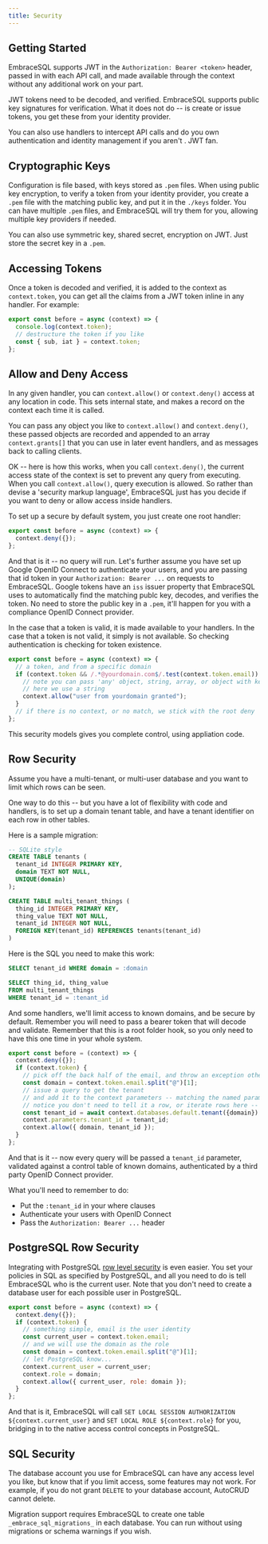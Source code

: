```yaml
---
title: Security
---
```


## Getting Started

EmbraceSQL supports JWT in the `Authorization: Bearer <token>` header, passed in with each API call, and made available through the context without any additional work on your part.

JWT tokens need to be decoded, and verified. EmbraceSQL supports public key signatures for verification. What it does not do -- is create or issue tokens, you get these from your identity provider.

You can also use handlers to intercept API calls and do you own authentication and identity management if you aren't . JWT fan.

## Cryptographic Keys

Configuration is file based, with keys stored as `.pem` files. When using public key encryption, to verify a token from your identity provider, you create a `.pem` file with the matching public key, and put it in the `./keys` folder. You can have multiple `.pem` files, and EmbraceSQL will try them for you, allowing multiple key providers if needed.

You can also use symmetric key, shared secret, encryption on JWT. Just store the secret key in a `.pem`.

## Accessing Tokens

Once a token is decoded and verified, it is added to the context as `context.token`, you can get all the claims from a JWT token inline in any handler. For example:

```javascript title="./default/things/all.sql.before.js"
export const before = async (context) => {
  console.log(context.token);
  // destructure the token if you like
  const { sub, iat } = context.token;
};
```

## Allow and Deny Access

In any given handler, you can `context.allow()` or `context.deny()` access at any location in code. This sets internal state, and makes a record on the context each time it is called.

You can pass any object you like to `context.allow()` and `context.deny()`, these passed objects are recorded and appended to an array `context.grants[]` that you can use in later event handlers, and as messages back to calling clients.

OK -- here is how this works, when you call `context.deny()`, the current access state of the context is set to prevent any query from executing.
When you call `context.allow()`, query execution is allowed. So rather than devise a 'security markup language', EmbraceSQL just has you decide if you want to deny or allow access inside handlers.

To set up a secure by default system, you just create one root handler:

```javascript title="./before.js"
export const before = async (context) => {
  context.deny({});
};
```

And that is it -- no query will run. Let's further assume you have set up Google OpenID Connect to authenticate your users, and you are passing that id token in your `Authorization: Bearer ...` on requests to EmbraceSQL. Google tokens have an `iss` issuer property that EmbraceSQL uses to automatically find the matching publc key, decodes, and verifies the token. No need to store the public key in a `.pem`, it'll happen for you with a compliance OpenID Connect provider.

In the case that a token is valid, it is made available to your handlers. In the case that a token is not valid, it simply is not available. So checking authentication is checking for token existence.

```javascript title="./all.before.js"
export const before = async (context) => {
  // a token, and from a specific domain
  if (context.token && /.*@yourdomain.com$/.test(context.token.email)) {
    // note you can pass 'any' object, string, array, or object with key/value
    // here we use a string
    context.allow("user from yourdomain granted");
  }
  // if there is no context, or no match, we stick with the root deny
};
```

This security models gives you complete control, using appliation code.

## Row Security

Assume you have a multi-tenant, or multi-user database and you want to limit which rows can be seen.

One way to do this -- but you have a lot of flexibility with code and handlers, is to set up a domain tenant table, and have a tenant identifier on each row in other tables.

Here is a sample migration:

```sql title="./migrations/default/000_multitenant.sql"
-- SQLite style
CREATE TABLE tenants (
  tenant_id INTEGER PRIMARY KEY,
  domain TEXT NOT NULL,
  UNIQUE(domain)
);

CREATE TABLE multi_tenant_things (
  thing_id INTEGER PRIMARY KEY,
  thing_value TEXT NOT NULL,
  tenant_id INTEGER NOT NULL,
  FOREIGN KEY(tenant_id) REFERENCES tenants(tenant_id)
)
```

Here is the SQL you need to make this work:

```sql title="./default/tenant.sql"
SELECT tenant_id WHERE domain = :domain
```

```sql title="./default/my_things.sql"
SELECT thing_id, thing_value
FROM multi_tenant_things
WHERE tenant_id = :tenant_id
```

And some handlers, we'll limit access to known domains, and be secure by default. Remember you will need to pass a bearer token that will decode and validate. Remember that this is a root folder hook, so you only need to have this one time in your whole system.

```javascript title="./before.js"
export const before = (context) => {
  context.deny({});
  if (context.token) {
    // pick off the back half of the email, and throw an exception otherwise
    const domain = context.token.email.split("@")[1];
    // issue a query to get the tenant
    // and add it to the context parameters -- matching the named parameter in my_things.sql
    // notice you don't need to tell it a row, or iterate rows here -- just a little convenience!
    const tenant_id = await context.databases.default.tenant({domain}).tenant_id;
    context.parameters.tenant_id = tenant_id;
    context.allow({ domain, tenant_id });
  }
};
```

And that is it -- now every query will be passed a `tenant_id` parameter, validated against a control table of known domains, authenticated by a third party OpenID Connect provider.

What you'll need to remember to do:

- Put the `:tenant_id` in your where clauses
- Authenticate your users with OpenID Connect
- Pass the `Authorization: Bearer ...` header

## PostgreSQL Row Security

Integrating with PostgreSQL [row level security](https://www.postgresql.org/docs/12/ddl-rowsecurity.html) is even easier. You set your policies in SQL as specified by PostgreSQL, and all you need to do is tell EmbraceSQL who is the current user. Note that you don't need to create a database user for each possible user in PostgreSQL.

```javascript title="./before.js"
export const before = async (context) => {
  context.deny({});
  if (context.token) {
    // something simple, email is the user identity
    const current_user = context.token.email;
    // and we will use the domain as the role
    const domain = context.token.email.split("@")[1];
    // let PostgreSQL know...
    context.current_user = current_user;
    context.role = domain;
    context.allow({ current_user, role: domain });
  }
};
```

And that is it, EmbraceSQL will call `SET LOCAL SESSION AUTHORIZATION ${context.current_user}` and `SET LOCAL ROLE ${context.role}` for you, bridging in to the native access control concepts in PostgreSQL.

## SQL Security

The database account you use for EmbraceSQL can have any access level you like, but know that if you limit access, some features may not work. For example, if you do not grant `DELETE` to your database account, AutoCRUD cannot delete.

Migration support requires EmbraceSQL to create one table `_embrace_sql_migrations_` in each database. You can run without using migrations or schema warnings if you wish.

